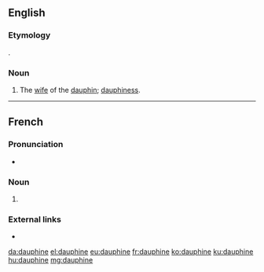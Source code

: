 ==English==

===Etymology===
{{bor|en|fr|dauphine}}.

===Noun===
{{en-noun}}

# The [[wife]] of the [[dauphin]]; [[dauphiness]].

{{Webster 1913}}

----

==French==

===Pronunciation===
* {{IPA|/dɔfin/|lang=fr}}

===Noun===
{{fr-noun|f}}

# {{feminine noun of|dauphin|lang=fr}}

===External links===
* {{R:TLFi}}

[[da:dauphine]]
[[el:dauphine]]
[[eu:dauphine]]
[[fr:dauphine]]
[[ko:dauphine]]
[[ku:dauphine]]
[[hu:dauphine]]
[[mg:dauphine]]